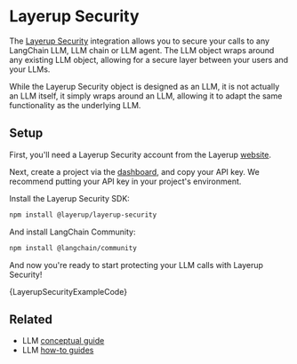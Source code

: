 
# Layerup Security

The [Layerup Security](https://uselayerup.com) integration allows you to secure your calls to any LangChain LLM, LLM chain or LLM agent. The LLM object wraps around any existing LLM object, allowing for a secure layer between your users and your LLMs.

While the Layerup Security object is designed as an LLM, it is not actually an LLM itself, it simply wraps around an LLM, allowing it to adapt the same functionality as the underlying LLM.

## Setup

First, you'll need a Layerup Security account from the Layerup [website](https://uselayerup.com).

Next, create a project via the [dashboard](https://dashboard.uselayerup.com), and copy your API key. We recommend putting your API key in your project's environment.

Install the Layerup Security SDK:

```bash npm2yarn
npm install @layerup/layerup-security
```

And install LangChain Community:

```bash npm2yarn
npm install @langchain/community
```

And now you're ready to start protecting your LLM calls with Layerup Security!


<CodeBlock language="typescript">{LayerupSecurityExampleCode}</CodeBlock>

## Related

- LLM [conceptual guide](/docs/concepts/#llms)
- LLM [how-to guides](/docs/how_to/#llms)
